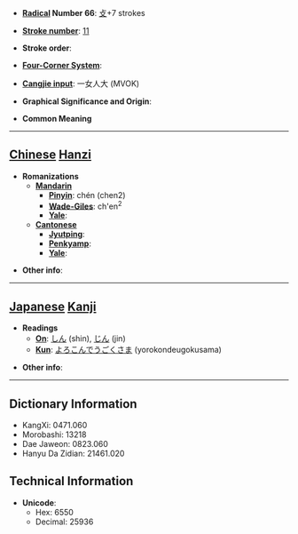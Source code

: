 * '''[[Wiktionary:Chinese radical index| Radical]] Number 66''': [[Wiktionary:Chinese radical index 攴|攴]]+7 strokes

* '''[[Wiktionary:Chinese total strokes index|Stroke number]]''': [[Wiktionary:Chinese total strokes index 11|11]]

* '''Stroke order''': 

* '''[[Wiktionary:Chinese four corner index|Four-Corner System]]''': 

* '''[[Wiktionary:Chinese Cangjie index|Cangjie input]]''': 一女人大 (MVOK)

* '''Graphical Significance and Origin''': 

* '''Common Meaning'''

----

== [[Chinese]] [[Hanzi]] ==

* '''Romanizations'''
** '''[[Mandarin]]'''
*** '''[[Pinyin]]''': chén (chen2)
*** '''[[Wade-Giles]]''': ch'en<sup>2</sup>
*** '''[[Yale]]''': 
** '''[[Cantonese]]'''
*** '''[[Jyutping]]''':
*** '''[[Penkyamp]]''': 
*** '''[[Yale]]''': 

* '''Other info''': 

----

== [[Japanese]] [[Kanji]] ==

* '''Readings'''
** '''[[On]]''': [[しん]] (shin), [[じん]] (jin)
** '''[[Kun]]''': [[よろこんでうごくさま]] (yorokondeugokusama)

* '''Other info''':  

----

== Dictionary Information ==

* KangXi: 0471.060
* Morobashi: 13218
* Dae Jaweon: 0823.060
* Hanyu Da Zidian: 21461.020

== Technical Information ==

* '''Unicode''':
** Hex: 6550
** Decimal: 25936